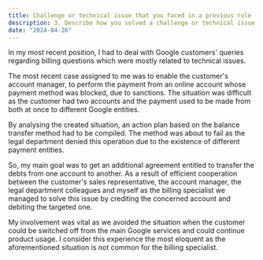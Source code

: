 ```yaml
---
title: Challenge or technical issue that you faced in a previous role
description: 3. Describe how you solved a challenge or technical issue that you faced in a previous role (preferably in a previous support role). How did you determine that your solution was successful?
date: "2024-04-26"
---
```


In my most recent position, I had to deal with Google customers' queries regarding billing questions which were mostly related to technical issues.

The most recent case assigned to me was to enable the customer's account manager, to perform the payment from an online account whose payment method was blocked, due to sanctions. The situation was difficult as the customer had two accounts and the payment used to be made from both at once to different Google entities.

By analysing the created situation, an action plan based on the balance transfer method had to be compiled. The method was about to fail as the legal department denied this operation due to the existence of different payment entities.

So, my main goal was to get an additional agreement entitled to transfer the debts from one account to another. As a result of efficient cooperation between the customer's sales representative, the account manager, the legal department colleagues and myself as the billing specialist we managed to solve this issue by crediting the concerned account and debiting the targeted one.

My involvement was vital as we avoided the situation when the customer could be switched off from the main Google services and could continue product usage. I consider this experience the most eloquent as the aforementioned situation is not common for the billing specialist.
